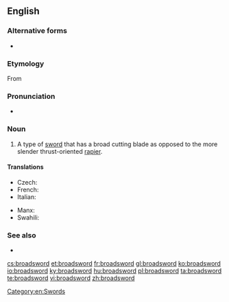 {{also|broad sword}}
==English==

===Alternative forms===
* {{l|en|broad sword}}

===Etymology===
From {{compound|broad|sword|lang=en}}

===Pronunciation===
* {{a|UK}} {{IPA|/ˈbɹɔːd.sɔːd/|lang=en}}

===Noun===
{{en-noun}}

# A type of [[sword]] that has a broad cutting blade as opposed to the more slender thrust-oriented [[rapier]].

====Translations====
{{trans-top|a longsword with a broad cutting blade}}
* Czech: {{t|cs|široký meč|m}}
* French: {{t+|fr|estramaçon|m}}
* Italian: {{t|it|spadone|m}}
{{trans-mid}}
* Manx: {{t|gv|cliwe daa laue|m}}
* Swahili: {{t|sw|upanga mpana}}
{{trans-bottom}}

===See also===
* {{l|en|falchion}}

[[Category:en:Swords]]

[[cs:broadsword]]
[[et:broadsword]]
[[fr:broadsword]]
[[gl:broadsword]]
[[ko:broadsword]]
[[io:broadsword]]
[[ky:broadsword]]
[[hu:broadsword]]
[[pl:broadsword]]
[[ta:broadsword]]
[[te:broadsword]]
[[vi:broadsword]]
[[zh:broadsword]]